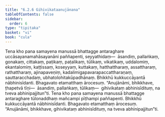 ```yaml
---
title: "6.2.6 Gihivikataanujānana"
tableOfContents: false
sidebar:
  order: 6
type: "tipitaka"
basket: "vi"
book: "cula"
---
```



<DynamicBreadcrumb />

<Division number="314" book="cula" bookNo="4" page="313">

<Paragraph number="1348" book="cula">
Tena kho pana samayena manussā bhattagge antaraghare uccāsayanamahāsayanāni paññapenti, seyyathidaṃ—  āsandiṃ, pallaṅkaṃ, gonakaṃ, cittakaṃ, paṭikaṃ, paṭalikaṃ, tūlikaṃ, vikatikaṃ, uddalomiṃ, ekantalomiṃ, kaṭṭissaṃ, koseyyaṃ, kuttakaṃ, hatthattharaṃ, assattharaṃ, rathattharaṃ, ajinapaveṇiṃ, kadalimigapavarapaccattharaṇaṃ, sauttaracchadaṃ, ubhatolohitakūpadhānaṃ. Bhikkhū kukkuccāyantā nābhinisīdanti. Bhagavato etamatthaṃ ārocesuṃ. “Anujānāmi, bhikkhave, ṭhapetvā tīṇi—  āsandiṃ, pallaṅkaṃ, tūlikaṃ—  gihivikataṃ abhinisīdituṃ, na tveva abhinipajjitun”ti.
</Paragraph>

<Paragraph number="1349" book="cula">
Tena kho pana samayena manussā bhattagge antaraghare tūlonaddhaṃ mañcampi pīṭhampi paññapenti. Bhikkhū kukkuccāyantā nābhinisīdanti. Bhagavato etamatthaṃ ārocesuṃ. “Anujānāmi, bhikkhave, gihivikataṃ abhinisīdituṃ, na tveva abhinipajjitun”ti.
</Paragraph>
</Division>